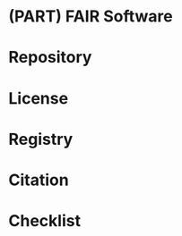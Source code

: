 # (PART) FAIR Software {-}

# Repository {-}

# License {-}

# Registry {-}

# Citation {-}

# Checklist {-}
